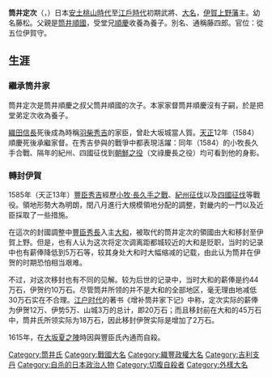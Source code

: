 {{Infobox officeholder 
| name= 筒井定次
| image= Tsutsui Sadatsugu.jpg
| caption= 

| order={{link-ja|伊賀上野藩|伊賀上野藩}}藩主
| term_start=1585年
| term_end=1608年
| predecessor= {{small|新設}}
| successor= {{small|廢藩}}

| birth_date={{birth date|1562|6|6}}<br />（永禄5年5月5日）
| birth_place= 
| death_date={{Death date and age|1615|4|2|1562|6|6}}<br />（慶長20年3月5日）
| death_place= 
| module = {{日本武士 |child=yes
|時代= 
|幼名=
|改名= 藤松（幼名）→定次
|别名= 四郎、藤四郎（通称）
|諡号= 
|神号= 
|戒名= 
|洗禮名= 
|墓所= 
|朝廷官位= 從五位下伊賀守、從四位下侍從
|幕府職位= 
|主君= 
|藩= 
|氏族= [[筒井氏|筒井氏]]
|父=
|母= 
|養父= 
|養母= 
|兄弟= 
|姐妹= 
|正室=
|側室= 
|子= 
|女=
|養子= 
|養女= 
 }}
}}
'''筒井定次'''（{{jpn|j=筒井 定次|kana=つつい さだつぐ|rm=Tsutsui Sadatsugu}}，{{bd|1562年|6月6日|1615年|4月2日|}}）日本[[安土桃山時代|安土桃山時代]]至[[江戶時代|江戶時代]]初期武將、[[大名_(稱謂)|大名]]，[[伊賀上野藩|伊賀上野藩]]主。幼名藤松。父親是[[筒井順國|筒井順國]]，受堂兄[[筒井順慶|順慶]]收養為養子。別名、通稱藤四郎。官位：從五位伊賀守。

== 生涯 ==
===繼承筒井家 ===
筒井定次是筒井順慶之叔父筒井順國的次子。本家家督筒井順慶沒有子嗣，於是把堂弟定次收為養子。

[[織田信長|織田信長]]死後成為時稱[[羽柴秀吉|羽柴秀吉]]的家臣，曾赴大坂城當人質。[[天正_(日本)|天正]]12年（1584）順慶死後承繼家督。在秀吉參與的戰爭中都表現活躍：同年（1584）的小牧長久手合戰、隔年的紀州、四國征伐到[[朝鮮之役|朝鮮之役]]（文祿慶長之役）均可看到他的身影。

===轉封伊賀===
1585年（天正13年）[[豐臣秀吉|豐臣秀吉]]經歷[[小牧·長久手之戰|小牧·長久手之戰]]、[[紀州征伐|紀州征伐]]以及[[四國征伐|四國征伐]]等戰役。領地形勢大為明朗，閏八月進行大規模領地分配的調整，對畿内的一門以及近臣採取了一些措施。

在這次的封國調整中[[豐臣秀長|豐臣秀長]]入主[[大和國|大和]]，被取代的筒井定次的領國由大和移封至伊賀上野。但是，也有人认为这次将定次调离距都城较近的大和是贬职，当时的记录中也有薪俸降低到5万石等，较其身处大和时大幅缩减的记载，由此认为筒井在伊贺的时期恐怕相当艰难。

不过，对这次移封也有不同的见解。较为后世的记录中，当时大和的薪俸是约44万石，伊贺约10万石。尽管筒井所领的并不是大和的全部地区，毫无理由地减低30万石实在不合理。[[江户时代|江户时代]]的著书《增补筒井家下记》中称，定次实际的薪俸为伊贺12万、伊势5万、山城3万的总计，即20万石；而且移封前在大和的45万石中，筒井氏所领实际为18万石，因此移封伊贺实际是增加了2万石。

1615年，在[[大坂之役|大坂夏之陣]]時因與豐臣氏內通而自殺。

{{大和筒井氏当主}}

[[Category:筒井氏|Category:筒井氏]]
[[Category:戰國大名|Category:戰國大名]]
[[Category:織豐政權大名|Category:織豐政權大名]]
[[Category:吉利支丹|Category:吉利支丹]]
[[Category:自杀的日本政治人物|Category:自杀的日本政治人物]]
[[Category:切腹自殺者|Category:切腹自殺者]]
[[Category:外樣大名|Category:外樣大名]]